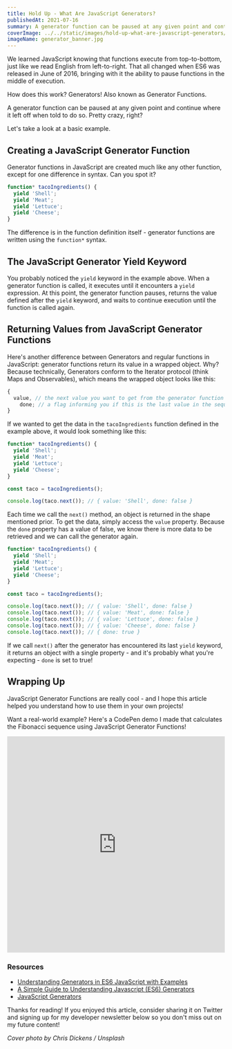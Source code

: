 ```yaml
---
title: Hold Up - What Are JavaScript Generators?
publishedAt: 2021-07-16
summary: A generator function can be paused at any given point and continue where it left off when told to do so. Pretty crazy, right? Let's take a look!
coverImage: ../../static/images/hold-up-what-are-javascript-generators/generator_banner.jpg
imageName: generator_banner.jpg
---
```


We learned JavaScript knowing that functions execute from top-to-bottom, just like we read English from left-to-right. That all changed when ES6 was released in June of 2016, bringing with it the ability to pause functions in the middle of execution.

How does this work? Generators! Also known as Generator Functions.

A generator function can be paused at any given point and continue where it left off when told to do so. Pretty crazy, right?

Let's take a look at a basic example.

## Creating a JavaScript Generator Function

Generator functions in JavaScript are created much like any other function, except for one difference in syntax. Can you spot it?

```js
function* tacoIngredients() {
  yield 'Shell';
  yield 'Meat';
  yield 'Lettuce';
  yield 'Cheese';
}
```

The difference is in the function definition itself - generator functions are written using the `function*` syntax.

## The JavaScript Generator Yield Keyword

You probably noticed the `yield` keyword in the example above. When a generator function is called, it executes until it encounters a `yield` expression. At this point, the generator function pauses, returns the value defined after the `yield` keyword, and waits to continue execution until the function is called again.

## Returning Values from JavaScript Generator Functions

Here's another difference between Generators and regular functions in JavaScript: generator functions return its value in a wrapped object. Why? Because technically, Generators conform to the Iterator protocol (think Maps and Observables), which means the wrapped object looks like this:

```js
{
  value, // the next value you want to get from the generator function
    done; // a flag informing you if this is the last value in the sequence
}
```

If we wanted to get the data in the `tacoIngredients` function defined in the example above, it would look something like this:

```js
function* tacoIngredients() {
  yield 'Shell';
  yield 'Meat';
  yield 'Lettuce';
  yield 'Cheese';
}

const taco = tacoIngredients();

console.log(taco.next()); // { value: 'Shell', done: false }
```

Each time we call the `next()` method, an object is returned in the shape mentioned prior. To get the data, simply access the `value` property. Because the `done` property has a value of false, we know there is more data to be retrieved and we can call the generator again.

```js
function* tacoIngredients() {
  yield 'Shell';
  yield 'Meat';
  yield 'Lettuce';
  yield 'Cheese';
}

const taco = tacoIngredients();

console.log(taco.next()); // { value: 'Shell', done: false }
console.log(taco.next()); // { value: 'Meat', done: false }
console.log(taco.next()); // { value: 'Lettuce', done: false }
console.log(taco.next()); // { value: 'Cheese', done: false }
console.log(taco.next()); // { done: true }
```

If we call `next()` after the generator has encountered its last `yield` keyword, it returns an object with a single property - and it's probably what you're expecting - `done` is set to true!

## Wrapping Up

JavaScript Generator Functions are really cool - and I hope this article helped you understand how to use them in your own projects!

Want a real-world example? Here's a CodePen demo I made that calculates the Fibonacci sequence using JavaScript Generator Functions!

<iframe
  height="500"
  style="width: 100%;"
  scrolling="no"
  title="Fibonacci - JavaScript Generators"
  src="https://codepen.io/braydoncoyer/embed/preview/vYOOobg?default-tab=result"
  frameborder="no"
  loading="lazy"
  allowtransparency="true"
  allowfullscreen="true"
>
  See the Pen{' '}
  <a href="https://codepen.io/braydoncoyer/pen/vYOOobg">
    Fibonacci - JavaScript Generators
  </a>{' '}
  by Braydon Coyer (<a href="https://codepen.io/braydoncoyer">@braydoncoyer</a>)
  on <a href="https://codepen.io">CodePen</a>.
</iframe>

### Resources

- [Understanding Generators in ES6 JavaScript with Examples](https://codeburst.io/understanding-generators-in-es6-javascript-with-examples-6728834016d5)
- [A Simple Guide to Understanding Javascript (ES6) Generators](https://medium.com/dailyjs/a-simple-guide-to-understanding-javascript-es6-generators-d1c350551950)
- [JavaScript Generators](https://www.javascripttutorial.net/es6/javascript-generators/)

Thanks for reading! If you enjoyed this article, consider sharing it on Twitter and signing up for my developer newsletter below so you don't miss out on my future content!

_Cover photo by Chris Dickens / Unsplash_
